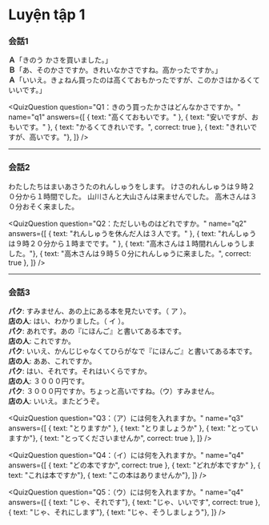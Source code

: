 
# Luyện tập 1


### 会話1

**Ａ**「きのう かさを買いました。」  
**Ｂ**「あ、そのかさですか。きれいなかさですね。高かったですか。」  
**Ａ**「いいえ。きょねん買ったのは高くておもかったですが、このかさはかるくていいです。」  

<QuizQuestion
  question="Q1：きのう買ったかさはどんなかさですか。"
  name="q1"
  answers={[
    { text: "高くておもいです。" },
    { text: "安いですが、おもいです。" },
    { text: "かるくてきれいです。", correct: true },
    { text: "きれいですが、高いです。"},
  ]}
/>

---

### 会話2

わたしたちはまいあさうたのれんしゅうをします。
けさのれんしゅうは９時２０分から１時間でした。
山川さんと大山さんは来ませんでした。
高木さんは３０分おそく来ました。

<QuizQuestion
  question="Q2：ただしいものはどれですか。"
  name="q2"
  answers={[
    { text: "れんしゅうを休んだ人は３人です。" },
    { text: "れんしゅうは９時２０分から１時までです。" },
    { text: "高木さんは１時間れんしゅうしました。"},
    { text: "高木さんは９時５０分にれんしゅうに来ました。", correct: true },
  ]}
/>

---

### 会話3

**パク**: すみません、あの上にある本を見たいです。（ ア ）。  
**店の人**: はい、わかりました。（ イ ）。  
**パク**: あれです。あの『にほんご』と書いてある本です。  
**店の人**: これですか。  
**パク**: いいえ、かんじじゃなくてひらがなで『にほんご』と書いてある本です。  
**店の人**: ああ、これですか。  
**パク**: はい、それです。それはいくらですか。  
**店の人**: ３０００円です。  
**パク**: ３０００円ですか。ちょっと高いですね。（ウ）すみません。  
**店の人**: いいえ。またどうぞ。  

<QuizQuestion
  question="Q3：（ア）には何を入れますか。"
  name="q3"
  answers={[
    { text: "とりますか" },
    { text: "とりましょうか" },
    { text: "とっていますか"},
    { text: "とってくださいませんか", correct: true },
  ]}
/>

<QuizQuestion
  question="Q4：（イ）には何を入れますか。"
  name="q4"
  answers={[
    { text: "どの本ですか", correct: true },
    { text: "どれが本ですか" },
    { text: "これは本ですか"},
    { text: "この本はありませんか"},
  ]}
/>

<QuizQuestion
  question="Q5：（ウ）には何を入れますか。"
  name="q4"
  answers={[
    { text: "じゃ、それです"},
    { text: "じゃ、いいです", correct: true },
    { text: "じゃ、それにします"},
    { text: "じゃ、そうしましょう"},
  ]}
/>